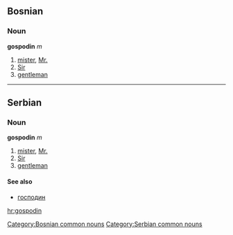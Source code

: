 ==Bosnian==
===Noun===
'''gospodin''' ''m''
#[[mister]], [[Mr.]]
#[[Sir]]
#[[gentleman]]
[[Category:Bosnian common nouns]]
----
==Serbian==
===Noun===
'''gospodin''' ''m''
#[[mister]], [[Mr.]]
#[[Sir]]
#[[gentleman]]
====See also====
*[[господин]]
[[Category:Serbian common nouns]]

[[hr:gospodin]]
